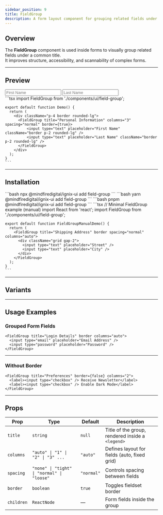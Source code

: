 ```yaml
---
sidebar_position: 9
title: FieldGroup
description: A form layout component for grouping related fields under a common title with optional border and flexible layouts.
---
```



## Overview

The **FieldGroup** component is used inside forms to visually group related fields under a common title.  
It improves structure, accessibility, and scannability of complex forms.

---

## Preview

<Tabs defaultValue="preview">
  <TabItem value="preview" label="Preview" default>
    <div className="p-4 border rounded-lg">
      <FieldGroup title="Personal Information" columns="3" spacing="normal" border={true}>
          <input type="text" placeholder="First Name" className="border p-2 rounded-lg" />
          <input type="text" placeholder="Last Name" className="border p-2 rounded-lg" />
      </FieldGroup>
    </div>
  </TabItem>

  <TabItem value="code" label="Code">
    ```tsx
    import FieldGroup from './components/ui/field-group';

    export default function Demo() {
      return (
        <div className="p-4 border rounded-lg">
          <FieldGroup title="Personal Information" columns="3" spacing="normal" border={true}>
              <input type="text" placeholder="First Name" className="border p-2 rounded-lg" />
              <input type="text" placeholder="Last Name" className="border p-2 rounded-lg" />
          </FieldGroup>
        </div>
      );
    }
    ```
  </TabItem>
</Tabs>

---

## Installation

<Tabs>
  <TabItem value="npm" label="npm" default>
    ```bash
    npx @mindfiredigital/ignix-ui add field-group
    ```
  </TabItem>

  <TabItem value="yarn" label="Yarn">
    ```bash
    yarn @mindfiredigital/ignix-ui add field-group
    ```
  </TabItem>

  <TabItem value="pnpm" label="pnpm">
    ```bash
    pnpm @mindfiredigital/ignix-ui add field-group
    ```
  </TabItem>

  <TabItem value="manual" label="manual">
    ```tsx
    // Minimal FieldGroup example (manual)
    import React from 'react';
    import FieldGroup from './components/ui/field-group';

    export default function FieldGroupManualDemo() {
      return (
        <FieldGroup title="Shipping Address" border spacing="normal" columns="auto">
          <div className="grid gap-2">
            <input type="text" placeholder="Street" />
            <input type="text" placeholder="City" />
          </div>
        </FieldGroup>
      );
    }
    ```
  </TabItem>
</Tabs>

---

## Variants

<FieldGroupDemo />

---

## Usage Examples

### Grouped Form Fields

```tsx
<FieldGroup title="Login Details" border columns="auto">
  <input type="email" placeholder="Email Address" />
  <input type="password" placeholder="Password" />
</FieldGroup>
```

---

### Without Border

```tsx
<FieldGroup title="Preferences" border={false} columns="2">
  <label><input type="checkbox" /> Receive Newsletter</label>
  <label><input type="checkbox" /> Enable Dark Mode</label>
</FieldGroup>
```

---

## Props

| Prop       | Type                                | Default   | Description |
|------------|-------------------------------------|-----------|-------------|
| `title`    | `string`                            | `null`    | Title of the group, rendered inside a `<legend>` |
| `columns`  | `"auto" \| "1" \| "2" \| "3" ...`   | `"auto"`  | Defines layout for fields (auto, fixed grid) |
| `spacing`  | `"none" \| "tight" \| "normal" \| "loose"` | `"normal"` | Controls spacing between fields |
| `border`   | `boolean`                           | `true`    | Toggles fieldset border |
| `children` | `ReactNode`                         | —         | Form fields inside the group |
